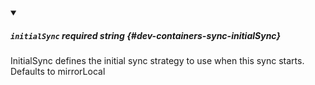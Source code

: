 
<details className="config-field" data-expandable="false" open>
<summary>

##### `initialSync` <span class="config-field-required" data-required="false">required</span> <span class="config-field-type">string</span> <span class="config-field-default"></span> <span class="config-field-enum"></span> {#dev-containers-sync-initialSync}

InitialSync defines the initial sync strategy to use when this sync starts. Defaults to mirrorLocal

</summary>



</details>
